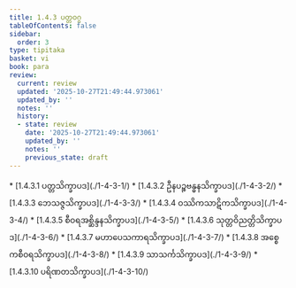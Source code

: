 ```yaml
---
title: 1.4.3 ပတ္တဝဂ္ဂ
tableOfContents: false
sidebar:
  order: 3
type: tipitaka
basket: vi
book: para
review:
  current: review
  updated: '2025-10-27T21:49:44.973061'
  updated_by: ''
  notes: ''
  history:
  - state: review
    date: '2025-10-27T21:49:44.973061'
    updated_by: ''
    notes: ''
    previous_state: draft
---
```



<ReviewStatus review={frontmatter.review} showDetails={true} />

<HypothesisAnnotation frontmatter={frontmatter} />

<DynamicBreadcrumb />



<TableOfContents book="para" section="1.4.3">
* [1.4.3.1 ပတ္တသိက္ခာပဒ](./1-4-3-1/)
* [1.4.3.2 ဦနပဉ္စဗန္ဓနသိက္ခာပဒ](./1-4-3-2/)
* [1.4.3.3 ဘေသဇ္ဇသိက္ခာပဒ](./1-4-3-3/)
* [1.4.3.4 ဝဿိကသာဋိကသိက္ခာပဒ](./1-4-3-4/)
* [1.4.3.5 စီဝရအစ္ဆိန္ဒနသိက္ခာပဒ](./1-4-3-5/)
* [1.4.3.6 သုတ္တဝိညတ္တိသိက္ခာပဒ](./1-4-3-6/)
* [1.4.3.7 မဟာပေသကာရသိက္ခာပဒ](./1-4-3-7/)
* [1.4.3.8 အစ္စေကစီဝရသိက္ခာပဒ](./1-4-3-8/)
* [1.4.3.9 သာသင်္ကသိက္ခာပဒ](./1-4-3-9/)
* [1.4.3.10 ပရိဏတသိက္ခာပဒ](./1-4-3-10/)
</TableOfContents>